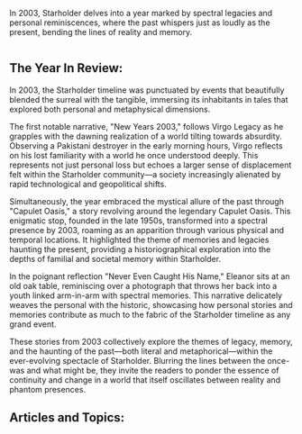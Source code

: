 In 2003, Starholder delves into a year marked by spectral legacies and personal reminiscences, where the past whispers just as loudly as the present, bending the lines of reality and memory.

<img src="https://www.blockstar.com/wp-content/uploads/2024/06/2003_eleanor.png" alt="" />

## The Year In Review:
In 2003, the Starholder timeline was punctuated by events that beautifully blended the surreal with the tangible, immersing its inhabitants in tales that explored both personal and metaphysical dimensions.

The first notable narrative, "New Years 2003," follows Virgo Legacy as he grapples with the dawning realization of a world tilting towards absurdity. Observing a Pakistani destroyer in the early morning hours, Virgo reflects on his lost familiarity with a world he once understood deeply. This represents not just personal loss but echoes a larger sense of displacement felt within the Starholder community—a society increasingly alienated by rapid technological and geopolitical shifts.

Simultaneously, the year embraced the mystical allure of the past through "Capulet Oasis," a story revolving around the legendary Capulet Oasis. This enigmatic stop, founded in the late 1950s, transformed into a spectral presence by 2003, roaming as an apparition through various physical and temporal locations. It highlighted the theme of memories and legacies haunting the present, providing a historiographical exploration into the depths of familial and societal memory within Starholder.

In the poignant reflection "Never Even Caught His Name," Eleanor sits at an old oak table, reminiscing over a photograph that throws her back into a youth linked arm-in-arm with spectral memories. This narrative delicately weaves the personal with the historic, showcasing how personal stories and memories contribute as much to the fabric of the Starholder timeline as any grand event.

These stories from 2003 collectively explore the themes of legacy, memory, and the haunting of the past—both literal and metaphorical—within the ever-evolving spectacle of Starholder. Blurring the lines between the once-was and what might be, they invite the readers to ponder the essence of continuity and change in a world that itself oscillates between reality and phantom presences.

## Articles and Topics:

